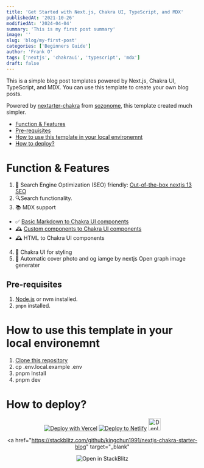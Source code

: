 ```yaml
---
title: 'Get Started with Next.js, Chakra UI, TypeScript, and MDX'
publishedAt: '2021-10-26'
modifiedAt: '2024-04-04'
summary: 'This is my first post summary'
image: ''
slug: 'blog/my-first-post'
categories: ['Beginners Guide']
author: 'Frank O'
tags: ['nextjs', 'chakraui', 'typescript', 'mdx']
draft: false
---
```


This is a simple blog post templates powered by Next.js, Chakra UI, TypeScript, and MDX. You can use this template to create your own blog posts.

Powered by [nextarter-chakra](https://github.com/sozonome/nextarter-chakra) from [sozonome](https://github.com/sozonome), this template created much simpler.

<TableOfContents>

- [Function & Features](#function--features)
- [Pre-requisites](#pre-requisites)
- [How to use this template in your local environemnt](#how-to-use-this-template-in-your-local-environemnt)
- [How to deploy?](#how-to-deploy)

</TableOfContents>

# Function & Features

1. 🤖 Search Engine Optimization (SEO) friendly: [Out-of-the-box nextjs 13 SEO](https://nextjs.org/blog/next-13-2#built-in-seo-support-with-new-metadata-api)
2. 🔍Search functionality.
3. 📚 MDX support

- ✅ [Basic Markdown to Chakra UI components](/blog/basic-markdown-components)
- 🕰️ [Custom components to Chakra UI components](/blog/custom-components)
- 🕰️ HTML to Chakra UI components

4. 🌈 Chakra UI for styling
5. 🌄 Automatic cover photo and og iamge by nextjs Open graph image generater

## Pre-requisites

1. [Node.js](https://nodejs.org/en/) or nvm installed.
2. `pnpm` installed.

# How to use this template in your local environemnt

1. [Clone this repository](https://github.com/new?template_name=nextjs-chakra-starter-blog&template_owner=kingchun1991)
2. cp .env.local.example .env
3. pnpm Install
4. pnpm dev

# How to deploy?

<div align="center">
  <a href="https://vercel.com/new/clone?repository-url=https%3A%2F%2Fgithub.com%2Fkingchun1991%2Fnextjs-chakra-starter-blog" target="_blank"><img src="https://vercel.com/button" alt="Deploy with Vercel" /></a>
  <a href="https://app.netlify.com/start/deploy?repository=https://github.com/kingchun1991/nextjs-chakra-starter-blog" target="_blank"><img src="https://www.netlify.com/img/deploy/button.svg" alt="Deploy to Netlify" /></a> 
  <a href="https://railway.app/new/template/aqmmai?referralCode=9lKVVo" target="_blank"><img src="https://railway.app/button.svg" alt="Deploy on Railway" height="32px" /></a>

<a
  href="https://stackblitz.com/github/kingchun1991/nextjs-chakra-starter-blog"
  target="_blank"
>
  <img
    src="https://developer.stackblitz.com/img/open_in_stackblitz.svg"
    alt="Open in StackBlitz"
  />
</a>

</div>
